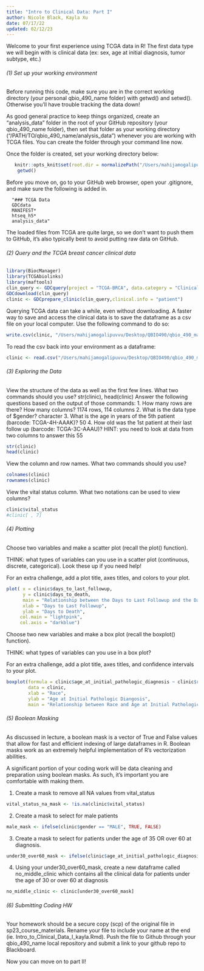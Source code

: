 ```yaml
---
title: "Intro to Clinical Data: Part I"
author: Nicole Black, Kayla Xu
date: 07/17/22
updated: 02/12/23
---
```


Welcome to your first experience using TCGA data in R! The first data type we will begin with is clinical data (ex: sex, age at initial diagnosis, tumor subtype, etc.)

###### (1) Set up your working environment

Before running this code, make sure you are in the correct working directory (your personal qbio_490_name folder) with getwd() and setwd(). Otherwise you’ll have trouble tracking the data down!

As good general practice to keep things organized, create an "analysis_data" folder in the root of your GitHub repository (your qbio_490_name folder), then set that folder as your working directory ("/PATH/TO/qbio_490_name/analysis_data") whenever you are working with TCGA files. You can create the folder through your command line now.

Once the folder is created, set your working directory below:

```r
   knitr::opts_knit$set(root.dir = normalizePath("/Users/mahijamogalipuvvu/Desktop/QBIO490/qbio_490_mahija/analysis_data"))
    getwd()
```

Before you move on, go to your GitHub web browser, open your .gitignore, and make sure the following is added in. 

      "### TCGA Data
      GDCdata
      MANIFEST*
      htseq_h5*
      analysis_data"

The loaded files from TCGA are quite large, so we don't want to push them to GitHub, it's also typically best to avoid putting raw data on GitHub.


###### (2) Query and the TCGA breast cancer clinical data 

```r
library(BiocManager)
library(TCGAbiolinks)
library(maftools)
clin_query <- GDCquery(project = "TCGA-BRCA", data.category = "Clinical",  file.type = "xml") 
GDCdownload(clin_query) 
clinic <- GDCprepare_clinic(clin_query,clinical.info = "patient")

```

Querying TCGA data can take a while, even without downloading. A faster way to save and access the clinical data is to save the dataframe as a csv file on your local computer. Use the following command to do so:

```r
write.csv(clinic, "/Users/mahijamogalipuvvu/Desktop/QBIO490/qbio_490_mahija/analysis_data/brca_clinical_data.csv", row.names=FALSE)
```

To read the csv back into your environment as a dataframe:

```r
clinic <- read.csv("/Users/mahijamogalipuvvu/Desktop/QBIO490/qbio_490_mahija/analysis_data/brca_clinical_data.csv")
```



###### (3) Exploring the Data

View the structure of the data as well as the first few lines. What two commands should you use?
str(clinic), head(clinic)
Answer the following questions based on the output of those commands: 
1. How many rows are there? How many columns?
1174 rows, 114 columns
2. What is the data type of $gender?
character
3. What is the age in years of the 5th patient (barcode: TCGA-4H-AAAK)?
50 
4. How old was the 1st patient at their last follow up (barcode: TCGA-3C-AAAU)? HINT: you need to look at data from two columns to answer this
55

```r
str(clinic)
head(clinic)
```

View the column and row names. What two commands should you use?

```r
colnames(clinic)
rownames(clinic)
```

View the vital status column. What two notations can be used to view columns? 

```r
clinic$vital_status
#clinic[ , 7]
```

###### (4) Plotting

Choose two variables and make a scatter plot (recall the plot() function).

THINK: what types of variables can you use in a scatter plot (continuous, discrete, categorical). Look these up if you need help!

For an extra challenge, add a plot title, axes titles, and colors to your plot.

```r
plot( x = clinic$days_to_last_followup,
      y = clinic$days_to_death,
      main = "Relationship between the Days to Last Followup and the Days to Death", 
      xlab = "Days to Last Followup", 
      ylab = "Days to Death",
     col.main = "lightpink",
     col.axis = "darkblue")
```

Choose two new variables and make a box plot (recall the boxplot() function).

THINK: what types of variables can you use in a box plot?

For an extra challenge, add a plot title, axes titles, and confidence intervals to your plot.

```r
boxplot(formula = clinic$age_at_initial_pathologic_diagnosis ~ clinic$race_list,
        data = clinic,
        xlab = "Race",
        ylab = "Age at Initial Pathologic Diangosis",
        main = "Relationship between Race and Age at Initial Pathologic Diangosis")
```


###### (5) Boolean Masking

As discussed in lecture, a boolean mask is a vector of True and False values that allow for fast and efficient indexing of large dataframes in R. Boolean masks work as an extremely helpful implementation of R's vectorization abilities. 

A significant portion of your coding work will be data cleaning and preparation using boolean masks. As such, it's important you are comfortable with making them.

1) Create a mask to remove all NA values from vital_status
```r
vital_status_na_mask <- !is.na(clinic$vital_status)
```

2) Create a mask to select for male patients
```r
male_mask <- ifelse(clinic$gender == "MALE", TRUE, FALSE)
```

3) Create a mask to select for patients under the age of 35 OR over 60 at diagnosis. 
```r
under30_over60_mask <- ifelse(clinic$age_at_initial_pathologic_diagnosis < 35, TRUE, ifelse(clinic$age_at_initial_pathologic_diagnosis > 60, TRUE, FALSE))
```

4) Using your under30_over60_mask, create a new dataframe called no_middle_clinic which contains all the clinical data for patients under the age of 30 or over 60 at diagnosis

```r
no_middle_clinic <- clinic[under30_over60_mask]
```


###### (6) Submitting Coding HW

Your homework should be a secure copy (scp) of the original file in sp23_course_materials. Rename your file to include your name at the end (ie. Intro_to_Clinical_Data_I_kayla.Rmd). Push the file to Github through your qbio_490_name local repository and submit a link to your github repo to Blackboard. 

Now you can move on to part II!
